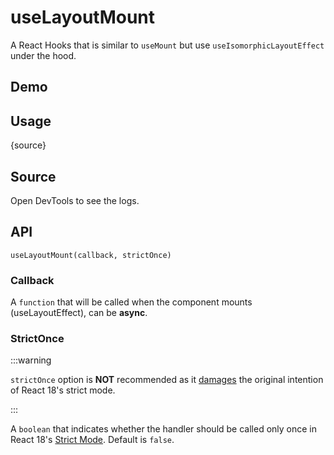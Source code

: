 # useLayoutMount


<HooksType category="Lifecycle" />


A React Hooks that is similar to <Link to="/reference/use-mount">`useMount`</Link> but use <Link to="/reference/use-isomorphic-layout-effect">`useIsomorphicLayoutEffect`</Link> under the hood.

## Demo


<App />

## Usage


<RawCode>{source}</RawCode>

## Source

Open DevTools to see the logs.


<Source />

## API


```tsx
useLayoutMount(callback, strictOnce)
```

### Callback

A `function` that will be called when the component mounts (useLayoutEffect), can be **async**.

### StrictOnce

:::warning

`strictOnce` option is **NOT** recommended as it [damages](https://react.dev/learn/synchronizing-with-effects#dont-use-refs-to-prevent-effects-from-firing) the original intention of React 18's strict mode.

:::

A `boolean` that indicates whether the handler should be called only once in React 18's [Strict Mode](https://react.dev/reference/react/StrictMode). Default is `false`.
